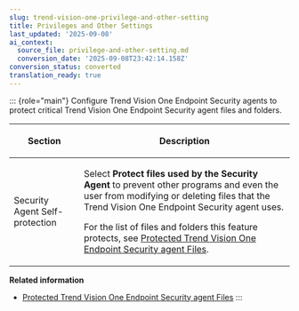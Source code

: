 ```yaml
---
slug: trend-vision-one-privilege-and-other-setting
title: Privileges and Other Settings
last_updated: '2025-09-08'
ai_context:
  source_file: privilege-and-other-setting.md
  conversion_date: '2025-09-08T23:42:14.158Z'
conversion_status: converted
translation_ready: true
---
```


::: {role="main"}
Configure Trend Vision One Endpoint Security agents to protect critical Trend Vision One Endpoint Security agent files and folders.

<table>
<colgroup>
<col style="width: 25%" />
<col style="width: 75%" />
</colgroup>
<thead>
<tr>
<th><p>Section</p></th>
<th><p>Description</p></th>
</tr>
</thead>
<tbody>
<tr>
<td><p>Security Agent Self-protection</p></td>
<td><p>Select <strong>Protect files used by the Security Agent</strong> to prevent other programs and even the user from modifying or deleting files that the Trend Vision One Endpoint Security agent uses.</p>
<p>For the list of files and folders this feature protects, see <a href="trend-vision-one-protected-files">Protected Trend Vision One Endpoint Security agent Files</a>.</p></td>
</tr>
</tbody>
</table>

**Related information**

- [Protected Trend Vision One Endpoint Security agent Files](protected-files.mdx)
:::
